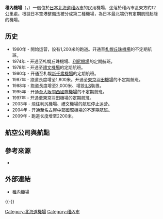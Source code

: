 {{Infobox airport
| name         = 稚內機場<br /><small>Wakkanai Airport</small>
| nativename   = {{lang|ja|稚内空港}}
| photo        = Wakkanai Airport.JPG
| photosize    = 250px
| caption      = 
| IATA         = WKJ
| ICAO         = RJCW
| type         = 民用
| operator     = [[國土交通省|國土交通省]]
| city-served  = [[稚內市|稚內市]]
| location     = {{JPN}}[[北海道|北海道]][[稚內市|稚內市]]
| opened       = {{start date|1960|04}}
| closed       = <!-- {{end date|YYYY|MM|DD}} -->
| elevation-m  = 8.1
| metric-elev  = yes
| coordinates  = {{Coord|45|24|16|N|141|48|08|E|type:airport_region:JP|display=inline,title}}
| latd  =  45 | latm  = 24 | lats  = 16 | latNS  = N
| longd = 141 | longm = 48 | longs = 08 | longEW = E
| website                = {{URL|http://www.wkj-airport.jp/}}
| pushpin_map            = Japan Hokkaido#Japan
| pushpin_mapsize        = 250
| pushpin_map_caption    = 機場在日本的位置
| pushpin_label          = WKJ/RJCW
| pushpin_label_position = left
| r1-number    = 08/26
| r1-length-m  = 2,200
| r1-surface   = 混凝土/瀝青
| metric-rwy   = yes
| stat-year    = 2016
| stat1-header = 客運量
| stat1-data   = 190,076 人次
| stat2-header = 貨運量
| stat2-data   = 298 公噸
| stat3-header = 起降架次
| stat3-data   = 1,441 架次
}}

'''稚內機場'''（{{jpn|j=稚内空港|hg=わっかないくうこう|rm=Wakkanai kūkō|f=y}}，{{airport codes|WKJ|RJCW}}）一個位於[[日本|日本]][[北海道|北海道]][[稚內市|稚內市]]的民用機場，坐落於稚內市區東方約12公里處。根據日本空港整備法被分成第二種機場，為日本最北端仍有定期航班起降的機場。

== 历史 ==
* 1960年 - 開始运营，設有1,200米的跑道。开通至[[札幌|札幌]][[丘珠機場|丘珠機場]]的不定期航班。
* 1974年 - 开通至札幌丘珠機場、[[利尻機場|利尻機場]]的定期航班。
* 1978年 - 开通至[[禮文機場|禮文機場]]的定期航班。
* 1980年 - 开通至札幌[[新千歲機場|新千歲機場]]的定期航班。
* 1987年 - 跑道長度增至1,800米。开通至[[東京|東京]][[羽田機場|羽田機場]]的不定期航班。
* 1988年 - 跑道長度增至2,000米、增設[[ILS|ILS]]裝置。
* 1995年 - 开通至[[大阪市|大阪]][[關西國際機場|關西國際機場]]的不定期航班。
* 1997年 - 开通至東京羽田機場的定期航班。
* 2003年 - 飛往利尻機場、禮文機場的航班停止运营。
* 2004年 - 开通至[[名古屋|名古屋]][[中部國際機場|中部國際機場]]的不定期航班。
* 2009年 - 跑道长度增至2200米。

== 航空公司與航點 ==
{{Airport-dest-list
| {{nowrap|{{flagicon|JPN}} [[全日本航空|全日本航空]]（NH）}} | [[東京國際機場|東京/羽田]]
| {{nowrap|{{flagicon|JPN}} [[全日本航空|全日本航空]]（NH）}}<br>（由[[全日空之翼航空|全日空之翼航空]]运营）| [[新千歲機場|札幌/新千歲]]
}}

== 參考來源 ==
* {{Cite web |publisher=国土交通省航空局空港業務課 |title=平成２８年空港管理状況調書（PDF形式） |date= |url=http://www.mlit.go.jp/common/001198039.pdf |accessdate=2017-08-21 |archive-url=https://web.archive.org/web/20180625161133/http://www.mlit.go.jp/common/001198039.pdf |archive-date=2018-06-25 |dead-url=yes }}
<div class="references-small">
<references />
</div>

== 外部連結 ==
* [http://www.wkj-airport.jp/ 稚内機場] {{Wayback|url=http://www.wkj-airport.jp/ |date=20220126172556 }}{{ja}}
{{-}}
{{日本機場}}

{{DEFAULTSORT:Wakkanai Airport}}
[[Category:北海道機場|Category:北海道機場]]
[[Category:稚內市|Category:稚內市]]
